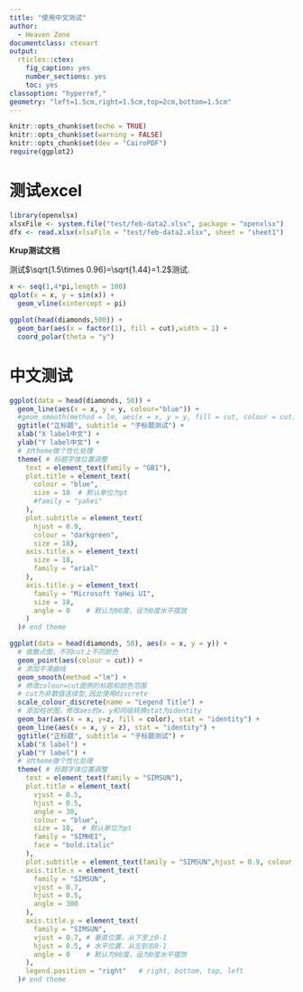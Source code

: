 ---
title: "使用中文测试"
author:
  - Heaven Zone
documentclass: ctexart
output:
  rticles::ctex:
    fig_caption: yes
    number_sections: yes
    toc: yes
classoption: "hyperref,"
geometry: "left=1.5cm,right=1.5cm,top=2cm,bottom=1.5cm"
---
```{r, include=FALSE, warning=FALSE}
knitr::opts_chunk$set(echo = TRUE)
knitr::opts_chunk$set(warning = FALSE)
knitr::opts_chunk$set(dev = "CairoPDF")
require(ggplot2)

```


# 测试excel

```{r}
library(openxlsx)
xlsxFile <- system.file("test/feb-data2.xlsx", package = "openxlsx")
dfx <- read.xlsx(xlsxFile = "test/feb-data2.xlsx", sheet = "sheet1")
```






**Krup测试文档**

测试$\sqrt{1.5\times 0.96}=\sqrt{1.44}=1.2$测试.

```{r}
x <- seq(1,4*pi,length = 100)
qplot(x = x, y = sin(x)) +
  geom_vline(xintercept = pi)
```


```{r}
ggplot(head(diamonds,500)) + 
  geom_bar(aes(x = factor(1), fill = cut),width = 1) +
  coord_polar(theta = "y")
```


# 中文测试
```{r}
ggplot(data = head(diamonds, 50)) +
  geom_line(aes(x = x, y = y, colour="blue")) +
  #geom_smooth(method = lm, aes(x = x, y = y, fill = cut, colour = cut)) +
  ggtitle("正标题", subtitle = "子标题测试") +
  xlab("X label中文") +
  ylab("Y label中文") +
  # 对theme做个性化处理
  theme( # 标题字体位置调整
    text = element_text(family = "GB1"),
    plot.title = element_text(
      colour = "blue",
      size = 18  # 默认单位为pt
      #family = "yahei"
    ),
    plot.subtitle = element_text(
      hjust = 0.9, 
      colour = "darkgreen",
      size = 18),
    axis.title.x = element_text(
      size = 18,
      family = "arial"
    ),
    axis.title.y = element_text(
      family = "Microsoft YaHei UI",
      size = 18,
      angle = 0    # 默认为90度，设为0度水平摆放
    )
  )# end theme

```


```{r}
ggplot(data = head(diamonds, 50), aes(x = x, y = y)) +
  # 做散点图，不同cut上不同颜色
  geom_point(aes(colour = cut)) +
  # 添加平滑曲线
  geom_smooth(method ="lm") +
  # 修改colour=cut图例的标题和颜色范围
  # cut为非数值连续型,因此使用discrete
  scale_colour_discrete(name = "Legend Title") +
  # 添加柱状图，修改aes的x、y和同级转换stat为identity
  geom_bar(aes(x = x, y=z, fill = color), stat = "identity") +
  geom_line(aes(x = x, y = z), stat = "identity") +
  ggtitle("正标题", subtitle = "子标题测试") +
  xlab("X label") +
  ylab("Y label") +
  # 对theme做个性化处理
  theme( # 标题字体位置调整
    text = element_text(family = "SIMSUN"),
    plot.title = element_text(
      vjust = 0.5,
      hjust = 0.5,
      angle = 30,
      colour = "blue",
      size = 18,  # 默认单位为pt
      family = "SIMHEI",
      face = "bold.italic"
    ),
    plot.subtitle = element_text(family = "SIMSUN",hjust = 0.9, colour = "darkgreen"),
    axis.title.x = element_text(
      family = "SIMSUN",
      vjust = 0.7,
      hjust = 0.5,
      angle = 300
    ),
    axis.title.y = element_text(
      family = "SIMSUN",
      vjust = 0.7, # 垂直位置，从下至上0-1
      hjust = 0.5, # 水平位置，从左到右0-1
      angle = 0    # 默认为90度，设为0度水平摆放
    ),
    legend.position = "right"   # right, bottom, top, left
  )# end theme
```



